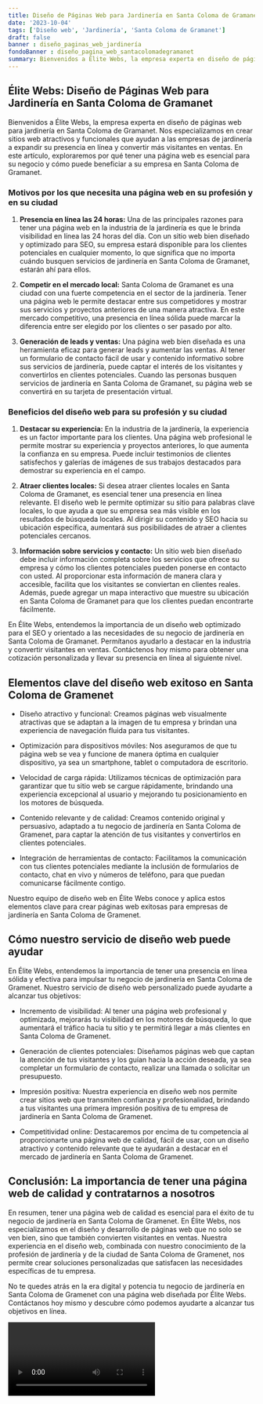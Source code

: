 ```yaml
---
title: Diseño de Páginas Web para Jardinería en Santa Coloma de Gramanet
date: '2023-10-04'
tags: ['Diseño web', 'Jardinería', 'Santa Coloma de Gramanet']
draft: false
banner : diseño_paginas_web_jardinería
fondoBanner : diseño_pagina_web_santacolomadegramanet
summary: Bienvenidos a Élite Webs, la empresa experta en diseño de páginas web para jardinería en Santa Coloma de Gramanet. Nos especializamos en crear sitios web atractivos y funcionales que ayudan a las empresas de jardinería a expandir su presencia en línea y convertir más visitantes en ventas. En este artículo, exploraremos por qué tener una página web es esencial para su negocio y cómo puede beneficiar a su empresa en Santa Coloma de Gramanet.
---
```


## Élite Webs: Diseño de Páginas Web para Jardinería en Santa Coloma de Gramanet

Bienvenidos a Élite Webs, la empresa experta en diseño de páginas web para jardinería en Santa Coloma de Gramanet. Nos especializamos en crear sitios web atractivos y funcionales que ayudan a las empresas de jardinería a expandir su presencia en línea y convertir más visitantes en ventas. En este artículo, exploraremos por qué tener una página web es esencial para su negocio y cómo puede beneficiar a su empresa en Santa Coloma de Gramanet.

### Motivos por los que necesita una página web en su profesión y en su ciudad

1. **Presencia en línea las 24 horas:** Una de las principales razones para tener una página web en la industria de la jardinería es que le brinda visibilidad en línea las 24 horas del día. Con un sitio web bien diseñado y optimizado para SEO, su empresa estará disponible para los clientes potenciales en cualquier momento, lo que significa que no importa cuándo busquen servicios de jardinería en Santa Coloma de Gramanet, estarán ahí para ellos.

2. **Competir en el mercado local:** Santa Coloma de Gramanet es una ciudad con una fuerte competencia en el sector de la jardinería. Tener una página web le permite destacar entre sus competidores y mostrar sus servicios y proyectos anteriores de una manera atractiva. En este mercado competitivo, una presencia en línea sólida puede marcar la diferencia entre ser elegido por los clientes o ser pasado por alto.

3. **Generación de leads y ventas:** Una página web bien diseñada es una herramienta eficaz para generar leads y aumentar las ventas. Al tener un formulario de contacto fácil de usar y contenido informativo sobre sus servicios de jardinería, puede captar el interés de los visitantes y convertirlos en clientes potenciales. Cuando las personas busquen servicios de jardinería en Santa Coloma de Gramanet, su página web se convertirá en su tarjeta de presentación virtual.

### Beneficios del diseño web para su profesión y su ciudad

1. **Destacar su experiencia:** En la industria de la jardinería, la experiencia es un factor importante para los clientes. Una página web profesional le permite mostrar su experiencia y proyectos anteriores, lo que aumenta la confianza en su empresa. Puede incluir testimonios de clientes satisfechos y galerías de imágenes de sus trabajos destacados para demostrar su experiencia en el campo.

2. **Atraer clientes locales:** Si desea atraer clientes locales en Santa Coloma de Gramanet, es esencial tener una presencia en línea relevante. El diseño web le permite optimizar su sitio para palabras clave locales, lo que ayuda a que su empresa sea más visible en los resultados de búsqueda locales. Al dirigir su contenido y SEO hacia su ubicación específica, aumentará sus posibilidades de atraer a clientes potenciales cercanos.

3. **Información sobre servicios y contacto:** Un sitio web bien diseñado debe incluir información completa sobre los servicios que ofrece su empresa y cómo los clientes potenciales pueden ponerse en contacto con usted. Al proporcionar esta información de manera clara y accesible, facilita que los visitantes se conviertan en clientes reales. Además, puede agregar un mapa interactivo que muestre su ubicación en Santa Coloma de Gramanet para que los clientes puedan encontrarte fácilmente.

En Élite Webs, entendemos la importancia de un diseño web optimizado para el SEO y orientado a las necesidades de su negocio de jardinería en Santa Coloma de Gramanet. Permítanos ayudarlo a destacar en la industria y convertir visitantes en ventas. Contáctenos hoy mismo para obtener una cotización personalizada y llevar su presencia en línea al siguiente nivel.

<GifSeo />

<Cta />

## Elementos clave del diseño web exitoso en Santa Coloma de Gramenet

- Diseño atractivo y funcional: Creamos páginas web visualmente atractivas que se adaptan a la imagen de tu empresa y brindan una experiencia de navegación fluida para tus visitantes.

- Optimización para dispositivos móviles: Nos aseguramos de que tu página web se vea y funcione de manera óptima en cualquier dispositivo, ya sea un smartphone, tablet o computadora de escritorio.

- Velocidad de carga rápida: Utilizamos técnicas de optimización para garantizar que tu sitio web se cargue rápidamente, brindando una experiencia excepcional al usuario y mejorando tu posicionamiento en los motores de búsqueda.

- Contenido relevante y de calidad: Creamos contenido original y persuasivo, adaptado a tu negocio de jardinería en Santa Coloma de Gramenet, para captar la atención de tus visitantes y convertirlos en clientes potenciales.

- Integración de herramientas de contacto: Facilitamos la comunicación con tus clientes potenciales mediante la inclusión de formularios de contacto, chat en vivo y números de teléfono, para que puedan comunicarse fácilmente contigo.

Nuestro equipo de diseño web en Élite Webs conoce y aplica estos elementos clave para crear páginas web exitosas para empresas de jardinería en Santa Coloma de Gramenet.

## Cómo nuestro servicio de diseño web puede ayudar

En Élite Webs, entendemos la importancia de tener una presencia en línea sólida y efectiva para impulsar tu negocio de jardinería en Santa Coloma de Gramenet. Nuestro servicio de diseño web personalizado puede ayudarte a alcanzar tus objetivos:

- Incremento de visibilidad: Al tener una página web profesional y optimizada, mejorarás tu visibilidad en los motores de búsqueda, lo que aumentará el tráfico hacia tu sitio y te permitirá llegar a más clientes en Santa Coloma de Gramenet.

- Generación de clientes potenciales: Diseñamos páginas web que captan la atención de tus visitantes y los guían hacia la acción deseada, ya sea completar un formulario de contacto, realizar una llamada o solicitar un presupuesto.

- Impresión positiva: Nuestra experiencia en diseño web nos permite crear sitios web que transmiten confianza y profesionalidad, brindando a tus visitantes una primera impresión positiva de tu empresa de jardinería en Santa Coloma de Gramenet.

- Competitividad online: Destacaremos por encima de tu competencia al proporcionarte una página web de calidad, fácil de usar, con un diseño atractivo y contenido relevante que te ayudarán a destacar en el mercado de jardinería en Santa Coloma de Gramenet.

## Conclusión: La importancia de tener una página web de calidad y contratarnos a nosotros

En resumen, tener una página web de calidad es esencial para el éxito de tu negocio de jardinería en Santa Coloma de Gramenet. En Élite Webs, nos especializamos en el diseño y desarrollo de páginas web que no solo se ven bien, sino que también convierten visitantes en ventas. Nuestra experiencia en el diseño web, combinada con nuestro conocimiento de la profesión de jardinería y de la ciudad de Santa Coloma de Gramenet, nos permite crear soluciones personalizadas que satisfacen las necesidades específicas de tu empresa.

No te quedes atrás en la era digital y potencia tu negocio de jardinería en Santa Coloma de Gramenet con una página web diseñada por Élite Webs. Contáctanos hoy mismo y descubre cómo podemos ayudarte a alcanzar tus objetivos en línea.

<Video />

<CtaBot job='Jardinería' city='Santa Coloma de Gramanet'/>

<Gmaps query='Santa Coloma de Gramanet+españa+maps' />